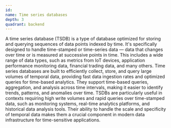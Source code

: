 ```yaml
---
id:
name: Time series databases
depth: 3
quadrant: backend
---
```


A time series database (TSDB) is a type of database optimized for storing and querying sequences of data points indexed by time.
It's specifically designed to handle time-stamped or time-series data — data that changes over time or is measured at successive points in time.
This includes a wide range of data types, such as metrics from IoT devices, application performance monitoring data, financial trading data, and many others.
Time series databases are built to efficiently collect, store, and query large volumes of temporal data, providing fast data ingestion rates and optimized queries for time-based analytics.
They support time-based queries, aggregation, and analysis across time intervals, making it easier to identify trends, patterns, and anomalies over time.
TSDBs are particularly useful in contexts requiring high write volumes and rapid queries over time-stamped data, such as monitoring systems, real-time analytics platforms, and historical data analysis tools.
Their ability to handle the scale and specificity of temporal data makes them a crucial component in modern data infrastructure for time-sensitive applications.

